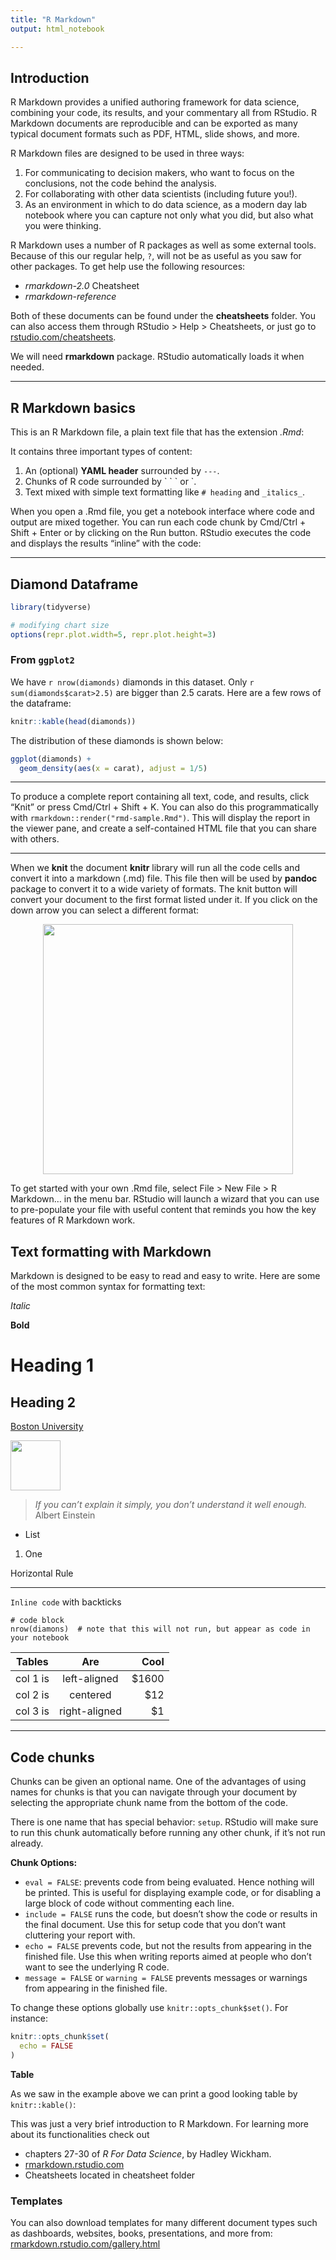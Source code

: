 ```yaml
---
title: "R Markdown"
output: html_notebook

---
```



## Introduction
R Markdown provides a unified authoring framework for data science, combining your code, its results, and your commentary all from RStudio. R Markdown documents are reproducible and can be exported as many typical document formats such as PDF, HTML, slide shows, and more.

R Markdown files are designed to be used in three ways:

1. For communicating to decision makers, who want to focus on the conclusions, not the code behind the analysis.
2. For collaborating with other data scientists (including future you!).
3. As an environment in which to do data science, as a modern day lab notebook where you can capture not only what you did, but also what you were thinking.

R Markdown uses a number of R packages as well as some external tools. Because of this our regular help, `?`, will not be as useful as you saw for other packages. To get help use the following resources:

* *rmarkdown-2.0* Cheatsheet 
* *rmarkdown-reference*

Both of these documents can be found under the **cheatsheets** folder. You can also access them through RStudio > Help > Cheatsheets, or just go to [rstudio.com/cheatsheets](http://rstudio.com/cheatsheets).

We will need **rmarkdown** package. RStudio automatically loads it when needed.

----

## R Markdown basics
This is an R Markdown file, a plain text file that has the extension *.Rmd*:

It contains three important types of content:

1. An (optional) **YAML header** surrounded by `---`.
2. Chunks of R code surrounded by \` \` \` or \`.
3. Text mixed with simple text formatting like `# heading` and `_italics_`.

When you open a .Rmd file, you get a notebook interface where code and output are mixed together. You can run each code chunk by Cmd/Ctrl + Shift + Enter or by clicking on the Run button. RStudio executes the code and displays the results "inline" with the code:

----

## Diamond Dataframe

```r
library(tidyverse)

# modifying chart size
options(repr.plot.width=5, repr.plot.height=3)
```

### From `ggplot2`
We have `r nrow(diamonds)` diamonds in this dataset. Only `r sum(diamonds$carat>2.5)` are bigger than 2.5 carats. Here are a few rows of the dataframe:

```r
knitr::kable(head(diamonds))
```

The distribution of these diamonds is shown below:
```r
ggplot(diamonds) +
  geom_density(aes(x = carat), adjust = 1/5)
```

----

To produce a complete report containing all text, code, and results, click "Knit" or press Cmd/Ctrl + Shift + K. You can also do this programmatically with `rmarkdown::render("rmd-sample.Rmd")`. This will display the report in the viewer pane, and create a self-contained HTML file that you can share with others.

----

When we **knit** the document **knitr** library will run all the code cells and convert it into a markdown (.md) file. This file then will be used by **pandoc** package to convert it to a wide variety of formats. The knit button will convert your document to the first format listed under it. If you click on the down arrow you can select a different format:

<center> ![](../png/knit.png){width=400} </center>

To get started with your own .Rmd file, select File > New File > R Markdown… in the menu bar. RStudio will launch a wizard that you can use to pre-populate your file with useful content that reminds you how the key features of R Markdown work.

## Text formatting with Markdown
Markdown is designed to be easy to read and easy to write. Here are some of the most common syntax for formatting text:

*Italic*

**Bold**

# Heading 1

## Heading 2

[Boston University](https://www.bu.edu/)

![](../png/Terriers_logo.png){width=80}

> *If you can't explain it simply, you don't understand it well enough.*
  Albert Einstein

* List

1. One

Horizontal Rule

---

`Inline code` with backticks

```
# code block
nrow(diamons)  # note that this will not run, but appear as code in your notebook
```

| Tables   |      Are      |  Cool |
|----------|:-------------:|------:|
| col 1 is |  left-aligned | $1600 |
| col 2 is |    centered   |   $12 |
| col 3 is | right-aligned |    $1 |

----

## Code chunks
Chunks can be given an optional name. One of the advantages of using names for chunks is that you can navigate through your document by selecting the appropriate chunk name from the bottom of the code.

There is one name that has special behavior: `setup`. RStudio will make sure to run this chunk automatically before running any other chunk, if it's not run already.

**Chunk Options:**

* `eval = FALSE`: prevents code from being evaluated. Hence nothing will be printed. This is useful for displaying example code, or for disabling a large block of code without commenting each line.
* `include = FALSE` runs the code, but doesn't show the code or results in the final document. Use this for setup code that you don't want cluttering your report with.
* `echo = FALSE` prevents code, but not the results from appearing in the finished file. Use this when writing reports aimed at people who don't want to see the underlying R code.
* `message = FALSE` or `warning = FALSE` prevents messages or warnings from appearing in the finished file.

To change these options globally use `knitr::opts_chunk$set()`. For instance:

```r
knitr::opts_chunk$set(
  echo = FALSE
)
```

**Table**

As we saw in the example above we can print a good looking table by `knitr::kable()`:

This was just a very brief introduction to R Markdown. For learning more about its functionalities check out 

* chapters 27-30 of *R For Data Science*, by Hadley Wickham.
* [rmarkdown.rstudio.com](http://rmarkdown.rstudio.com)
* Cheatsheets located in cheatsheet folder

### Templates
You can also download templates for many different document types such as dashboards, websites, books, presentations, and more from: [rmarkdown.rstudio.com/gallery.html](https://rmarkdown.rstudio.com/gallery.html)
